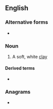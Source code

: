 ==English==

===Alternative forms===
* {{l|en|prian}}

===Noun===
{{en-noun|-}}

# {{lb|en|Cornish}} A soft, white [[clay]]

====Derived terms====
* {{l|en|pryany}}

===Anagrams===
* {{anagrams|en|pyran}}